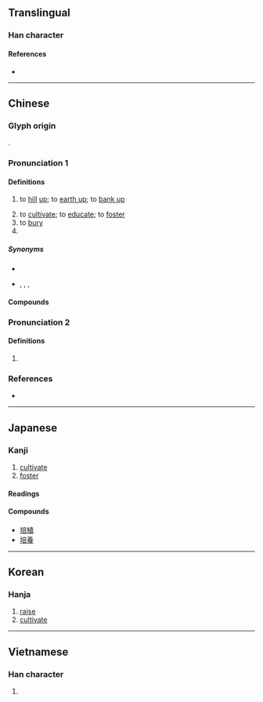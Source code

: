 {{character info}}
==Translingual==

===Han character===
{{Han char|rn=32|rad=土|as=08|sn=11|four=40161|canj=GYTR|ids=⿰土咅}}

====References====
* {{Han ref|kx=0231.110|dkj=05195|dj=0468.020|hdz=10457.020|uh=57F9|ud=22521|bh=B0F6|bd=45302}}

----

==Chinese==
{{zh-forms}}

===Glyph origin===
{{Han etym}}
{{Han compound|土|t1=earth|咅|ls=psc|c1=s|c2=p}}.

===Pronunciation 1===
{{zh-pron
|m=péi
|c=pui4
|h=pfs=phì
|md=buòi
|mn=ml,jj,tw:pôe/xm,jj:pê
|mn_note=pôe - literary; pê - vernacular
|mn-t=buê5
|w=
|mc=1
|oc=2
|cat=v,pn
}}

====Definitions====
{{zh-hanzi}}

# {{lb|zh|agriculture}} to [[hill]] [[up]]; to [[earth up]]; to [[bank up]]
# to [[cultivate]]; to [[educate]]; to [[foster]]
# to [[bury]]
# {{surname|zh}}

=====Synonyms=====
* {{sense|to hill up}}
{{zh-syn-saurus|培土}}
* {{sense|to cultivate}} {{zh-l|哺育}}, {{zh-l|培養}}, {{zh-l|培育}}, {{zh-l|栽培}}

====Compounds====
{{zh-der|培土|培修|培訓|培養|培育|培植|培根|培土器|培敦|培根論|安培|培壅|培養基|培養土|安培計|安培小時|安培定則|培養液|培養皿|培風|培補|培格索斯|培基語言|坎培拉|抑制栽培|水耕栽培|無土栽培|栽培植物|接替栽培|礫耕栽培|烘培機|栽培|糊仔栽培|胚培養法|組織培養|顏闔鑿培|培石}}

===Pronunciation 2===
{{zh-pron
|m=pǒu
|c=bau6
|mc=2
|oc=1
|cat=
}}

====Definitions====
{{zh-hanzi}}

# {{zh-used|培塿}}

===References===
* {{R:yue:Hanzi}}

----

==Japanese==

===Kanji===
{{ja-kanji|grade=c|rs=土08}}

# [[cultivate]]
# [[foster]]

====Readings====
{{ja-readings
|goon=ばい, ぶ, べ
|kanon=はい, ほう
|kun=つちか-う
}}

====Compounds====
* [[培植]]
* [[培養]]

----

==Korean==

===Hanja===
{{ko-hanja|hangeul=[[배]], [[부]]|rv=bae, bu|mr=pae, pu}}

# [[raise]]
# [[cultivate]]

----

==Vietnamese==

===Han character===
{{vi-readings|reading=bồi, bổi, bòi, bụi, vùi|rs=土08}}

# {{rfdef|vi|sort=土08}}
